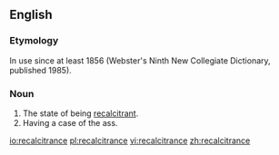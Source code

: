 ==English==
===Etymology===
In use since at least 1856 (Webster's Ninth New Collegiate Dictionary, published 1985).
===Noun===
{{en-noun|-}}
# The state of being [[recalcitrant]].
# Having a case of the ass.
[[io:recalcitrance]]
[[pl:recalcitrance]]
[[vi:recalcitrance]]
[[zh:recalcitrance]]